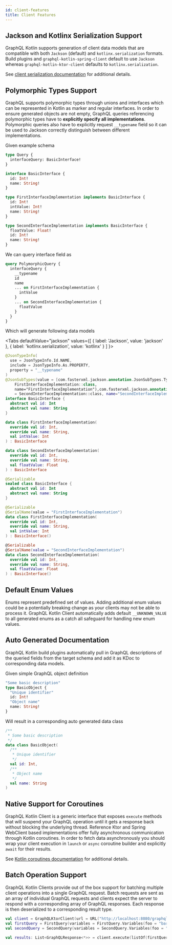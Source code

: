 ```yaml
---
id: client-features
title: Client Features
---
```



## Jackson and Kotlinx Serialization Support

GraphQL Kotlin supports generation of client data models that are compatible with both `Jackson` (default) and `kotlinx.serialization`
formats. Build plugins and `graphql-kotlin-spring-client` default to use `Jackson` whereas `graphql-kotlin-ktor-client`
defaults to `kotlinx.serialization`.

See [client serialization documentation](./client-serialization.mdx) for additional details.

## Polymorphic Types Support

GraphQL supports polymorphic types through unions and interfaces which can be represented in Kotlin as marker and
regular interfaces. In order to ensure generated objects are not empty, GraphQL queries referencing polymorphic types
have to **explicitly specify all implementations**. Polymorphic queries also have to explicitly request `__typename`
field so it can be used to Jackson correctly distinguish between different implementations.

Given example schema

```graphql
type Query {
  interfaceQuery: BasicInterface!
}

interface BasicInterface {
  id: Int!
  name: String!
}

type FirstInterfaceImplementation implements BasicInterface {
  id: Int!
  intValue: Int!
  name: String!
}

type SecondInterfaceImplementation implements BasicInterface {
  floatValue: Float!
  id: Int!
  name: String!
}
```

We can query interface field as

```graphql
query PolymorphicQuery {
  interfaceQuery {
    __typename
    id
    name
    ... on FirstInterfaceImplementation {
      intValue
    }
    ... on SecondInterfaceImplementation {
      floatValue
    }
  }
}
```

Which will generate following data models

<Tabs
  defaultValue="jackson"
  values={[
    { label: 'Jackson', value: 'jackson' },
    { label: 'kotlinx.serialization', value: 'kotlinx' }
  ]
}>

<TabItem value="jackson">

```kotlin
@JsonTypeInfo(
  use = JsonTypeInfo.Id.NAME,
  include = JsonTypeInfo.As.PROPERTY,
  property = "__typename"
)
@JsonSubTypes(value = [com.fasterxml.jackson.annotation.JsonSubTypes.Type(value =
    FirstInterfaceImplementation::class,
    name="FirstInterfaceImplementation"),com.fasterxml.jackson.annotation.JsonSubTypes.Type(value
    = SecondInterfaceImplementation::class, name="SecondInterfaceImplementation")])
interface BasicInterface {
  abstract val id: Int
  abstract val name: String
}

data class FirstInterfaceImplementation(
  override val id: Int,
  override val name: String,
  val intValue: Int
) : BasicInterface

data class SecondInterfaceImplementation(
  override val id: Int,
  override val name: String,
  val floatValue: Float
) : BasicInterface
```

</TabItem>
<TabItem value="kotlinx">

```kotlin
@Serializable
sealed class BasicInterface {
  abstract val id: Int
  abstract val name: String
}

@Serializable
@SerialName(value = "FirstInterfaceImplementation")
data class FirstInterfaceImplementation(
  override val id: Int,
  override val name: String,
  val intValue: Int
) : BasicInterface()

@Serializable
@SerialName(value = "SecondInterfaceImplementation")
data class SecondInterfaceImplementation(
  override val id: Int,
  override val name: String,
  val floatValue: Float
) : BasicInterface()
```

</TabItem>
</Tabs>

## Default Enum Values

Enums represent predefined set of values. Adding additional enum values could be a potentially breaking change as your
clients may not be able to process it. GraphQL Kotlin Client automatically adds default `__UNKNOWN_VALUE` to all generated
enums as a catch all safeguard for handling new enum values.

## Auto Generated Documentation

GraphQL Kotlin build plugins automatically pull in GraphQL descriptions of the queried fields from the target schema and
add it as KDoc to corresponding data models.

Given simple GraphQL object definition

```graphql
"Some basic description"
type BasicObject {
  "Unique identifier"
  id: Int!
  "Object name"
  name: String!
}
```

Will result in a corresponding auto generated data class

```kotlin
/**
 * Some basic description
 */
data class BasicObject(
  /**
   * Unique identifier
   */
  val id: Int,
  /**
   * Object name
   */
  val name: String
)
```

## Native Support for Coroutines

GraphQL Kotlin Client is a generic interface that exposes `execute` methods that will suspend your GraphQL operation until
it gets a response back without blocking the underlying thread. Reference Ktor and Spring WebClient based implementations
offer fully asynchronous communication through Kotlin coroutines. In order to fetch data asynchronously you should wrap
your client execution in `launch` or `async` coroutine builder and explicitly `await` for their results.

See [Kotlin coroutines documentation](https://kotlinlang.org/docs/reference/coroutines-overview.html) for additional details.

## Batch Operation Support

GraphQL Kotlin Clients provide out of the box support for batching multiple client operations into a single GraphQL request.
Batch requests are sent as an array of individual GraphQL requests and clients expect the server to respond with a corresponding
array of GraphQL responses. Each response is then deserialized to a corresponding result type.

```kotlin
val client = GraphQLKtorClient(url = URL("http://localhost:8080/graphql"))
val firstQuery = FirstQuery(variables = FirstQuery.Variables(foo = "bar"))
val secondQuery = SecondQuery(variables = SecondQuery.Variables(foo = "baz"))

val results: List<GraphQLResponse<*>> = client.execute(listOf(firstQuery, secondQuery))
```
